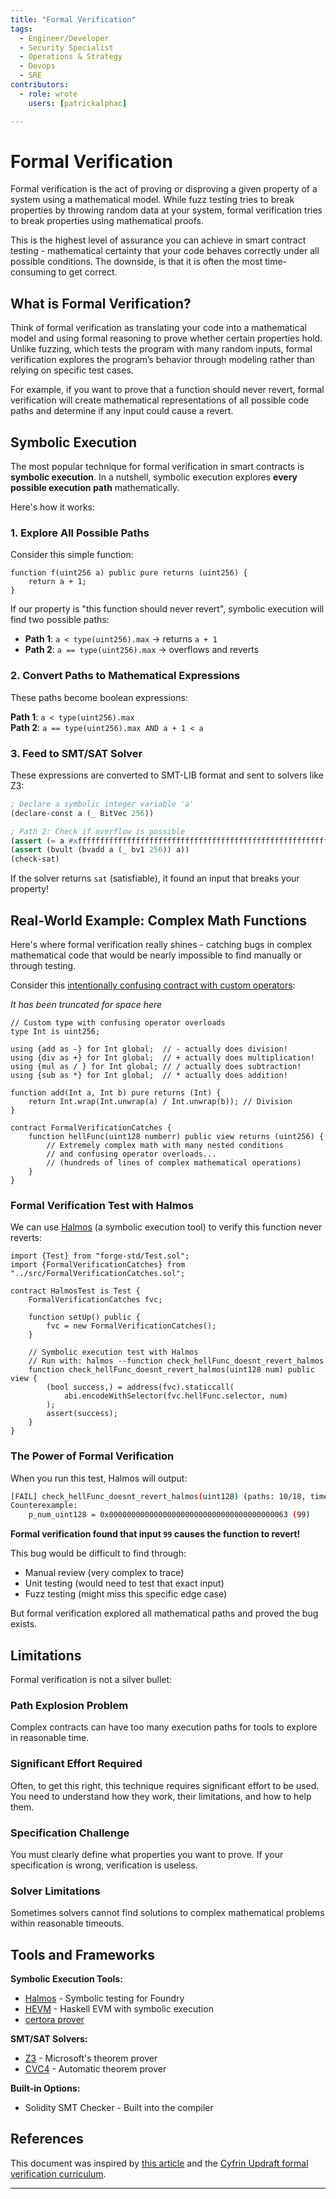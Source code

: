 ```yaml
---
title: "Formal Verification"
tags:
  - Engineer/Developer
  - Security Specialist
  - Operations & Strategy
  - Devops
  - SRE
contributors:
  - role: wrote
    users: [patrickalphac]

---
```



<TagProvider>
<TagFilter />

# Formal Verification

<TagList tags={frontmatter.tags} />
<AttributionList contributors={frontmatter.contributors} />

Formal verification is the act of proving or disproving a given property of a system using a mathematical model. While fuzz testing tries to break properties by throwing random data at your system, formal verification tries to break properties using mathematical proofs.

This is the highest level of assurance you can achieve in smart contract testing - mathematical certainty that your code behaves correctly under all possible conditions. The downside, is that it is often the most time-consuming to get correct.

## What is Formal Verification?

Think of formal verification as translating your code into a mathematical model and using formal reasoning to prove whether certain properties hold. Unlike fuzzing, which tests the program with many random inputs, formal verification explores the program’s behavior through modeling rather than relying on specific test cases.

For example, if you want to prove that a function should never revert, formal verification will create mathematical representations of all possible code paths and determine if any input could cause a revert.

## Symbolic Execution

The most popular technique for formal verification in smart contracts is **symbolic execution**. In a nutshell, symbolic execution explores **every possible execution path** mathematically.

Here's how it works:

### 1. Explore All Possible Paths

Consider this simple function:

```solidity
function f(uint256 a) public pure returns (uint256) {
    return a + 1;
}
```

If our property is "this function should never revert", symbolic execution will find two possible paths:

- **Path 1**: `a < type(uint256).max` → returns `a + 1`
- **Path 2**: `a == type(uint256).max` → overflows and reverts

### 2. Convert Paths to Mathematical Expressions

These paths become boolean expressions:

**Path 1**: `a < type(uint256).max`  
**Path 2**: `a == type(uint256).max AND a + 1 < a`

### 3. Feed to SMT/SAT Solver

These expressions are converted to SMT-LIB format and sent to solvers like Z3:

```lisp
; Declare a symbolic integer variable 'a'
(declare-const a (_ BitVec 256))

; Path 2: Check if overflow is possible
(assert (= a #xffffffffffffffffffffffffffffffffffffffffffffffffffffffffffffffff))
(assert (bvult (bvadd a (_ bv1 256)) a))
(check-sat)
```

If the solver returns `sat` (satisfiable), it found an input that breaks your property!

## Real-World Example: Complex Math Functions

Here's where formal verification really shines - catching bugs in complex mathematical code that would be nearly impossible to find manually or through testing.

Consider this [intentionally confusing contract with custom operators](https://github.com/Cyfrin/sc-exploits-minimized/blob/main/src/invariant-break/FormalVerificationCatches.sol):

*It has been truncated for space here*

```solidity
// Custom type with confusing operator overloads
type Int is uint256;

using {add as -} for Int global;  // - actually does division!
using {div as +} for Int global;  // + actually does multiplication!
using {mul as / } for Int global; // / actually does subtraction!
using {sub as *} for Int global;  // * actually does addition!

function add(Int a, Int b) pure returns (Int) {
    return Int.wrap(Int.unwrap(a) / Int.unwrap(b)); // Division
}

contract FormalVerificationCatches {
    function hellFunc(uint128 numberr) public view returns (uint256) {
        // Extremely complex math with many nested conditions
        // and confusing operator overloads...
        // (hundreds of lines of complex mathematical operations)
    }
}
```

### Formal Verification Test with Halmos

We can use [Halmos](https://github.com/a16z/halmos) (a symbolic execution tool) to verify this function never reverts:

```solidity
import {Test} from "forge-std/Test.sol";
import {FormalVerificationCatches} from "../src/FormalVerificationCatches.sol";

contract HalmosTest is Test {
    FormalVerificationCatches fvc;

    function setUp() public {
        fvc = new FormalVerificationCatches();
    }

    // Symbolic execution test with Halmos
    // Run with: halmos --function check_hellFunc_doesnt_revert_halmos
    function check_hellFunc_doesnt_revert_halmos(uint128 num) public view {
        (bool success,) = address(fvc).staticcall(
            abi.encodeWithSelector(fvc.hellFunc.selector, num)
        );
        assert(success);
    }
}
```

### The Power of Formal Verification

When you run this test, Halmos will output:

```bash
[FAIL] check_hellFunc_doesnt_revert_halmos(uint128) (paths: 10/18, time: 3.05s)
Counterexample:
    p_num_uint128 = 0x0000000000000000000000000000000000000063 (99)
```

**Formal verification found that input `99` causes the function to revert!**

This bug would be difficult to find through:

- Manual review (very complex to trace)
- Unit testing (would need to test that exact input)
- Fuzz testing (might miss this specific edge case)

But formal verification explored all mathematical paths and proved the bug exists.

## Limitations

Formal verification is not a silver bullet:

### Path Explosion Problem

Complex contracts can have too many execution paths for tools to explore in reasonable time.

### Significant Effort Required

Often, to get this right, this technique requires significant effort to be used. You need to understand how they work, their limitations, and how to help them.

### Specification Challenge

You must clearly define what properties you want to prove. If your specification is wrong, verification is useless.

### Solver Limitations

Sometimes solvers cannot find solutions to complex mathematical problems within reasonable timeouts.

## Tools and Frameworks

**Symbolic Execution Tools:**

- [Halmos](https://github.com/a16z/halmos) - Symbolic testing for Foundry
- [HEVM](https://github.com/ethereum/hevm) - Haskell EVM with symbolic execution
- [certora prover](https://github.com/Certora/CertoraProver)

**SMT/SAT Solvers:**

- [Z3](https://github.com/Z3Prover/z3) - Microsoft's theorem prover
- [CVC4](https://cvc4.github.io/) - Automatic theorem prover

**Built-in Options:**

- Solidity SMT Checker - Built into the compiler

## References

This document was inspired by [this article](https://patrickalphac.medium.com/formal-verification-symbolic-execution-the-security-silver-bullet-38e0ac9072eb) and the [Cyfrin Updraft formal verification curriculum](https://updraft.cyfrin.io/courses/formal-verification).

---

</TagProvider>
<ContributeFooter />